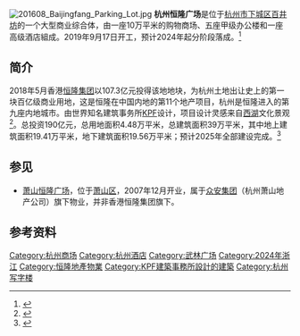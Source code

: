 [[File:201608_Baijingfang_Parking_Lot.jpg|thumb]]
'''杭州恒隆广场'''是位于[[杭州市|杭州市]][[下城区|下城区]][[百井坊|百井坊]]的一个大型商业综合体，由一座10万平米的购物商场、五座甲级办公楼和一座高级酒店組成。2019年9月17日开工，预计2024年起分阶段落成。<ref>{{Cite web|title=杭州恒隆广场更多设计细节曝光2024年起分阶段落成_联商网|url=http://www.linkshop.com.cn/web/archives/2019/433718.shtml|accessdate=2020-07-23|work=www.linkshop.com.cn|archive-date=2020-07-23|archive-url=https://web.archive.org/web/20200723073249/http://www.linkshop.com.cn/web/archives/2019/433718.shtml|dead-url=no}}</ref>

== 简介 ==
2018年5月香港[[恒隆集团|恒隆集团]]以107.3亿元投得该地地块，为杭州土地出让史上的第一块百亿级商业用地，这是恒隆在中国内地的第11个地产项目，杭州是恒隆进入的第九座内地城市。由世界知名建筑事务所[[KPF|KPF]]设计，项目设计灵感来自[[西湖|西湖]]文化景观<ref>{{Cite web|title=杭州恒隆广场开工 百井坊将崛起一座有空中花园的豪华商场-浙商网-浙江在线|url=https://biz.zjol.com.cn/zjjjbd/cjxw_11149/201909/t20190918_11034017.shtml|accessdate=2020-07-23|work=biz.zjol.com.cn|archive-date=2020-07-23|archive-url=https://web.archive.org/web/20200723073925/https://biz.zjol.com.cn/zjjjbd/cjxw_11149/201909/t20190918_11034017.shtml|dead-url=no}}</ref>。总投资190亿元，总用地面积4.48万平米，总建筑面积39万平米，其中地上建筑面积19.41万平米，地下建筑面积19.56万平米；预计2025年全部建设完成。<ref>{{Cite web|title=又一新地标！总投资190亿元，杭州恒隆广场今日开工|url=https://new.qq.com/omn/20190917/20190917A0GV4G00.html|accessdate=2020-07-23|work=new.qq.com|archive-date=2020-07-23|archive-url=https://web.archive.org/web/20200723072930/https://new.qq.com/omn/20190917/20190917A0GV4G00.html|dead-url=no}}</ref>

== 参见 ==
*[[萧山恒隆广场|萧山恒隆广场]]，位于[[萧山区|萧山区]]，2007年12月开业，属于[[众安集团|众安集团]]（杭州萧山地产公司）旗下物业，并非香港恒隆集团旗下。

== 参考资料 ==
{{reflist}}
 
{{武林商务区}}
{{恒隆地產}}
{{DEFAULTSORT:}}
[[Category:杭州商场|Category:杭州商场]]
[[Category:杭州酒店|Category:杭州酒店]]
[[Category:武林广场|Category:武林广场]]
[[Category:2024年浙江|Category:2024年浙江]]
[[Category:恒隆地產物業|Category:恒隆地產物業]]
[[Category:KPF建築事務所設計的建築|Category:KPF建築事務所設計的建築]]
[[Category:杭州写字楼|Category:杭州写字楼]]
